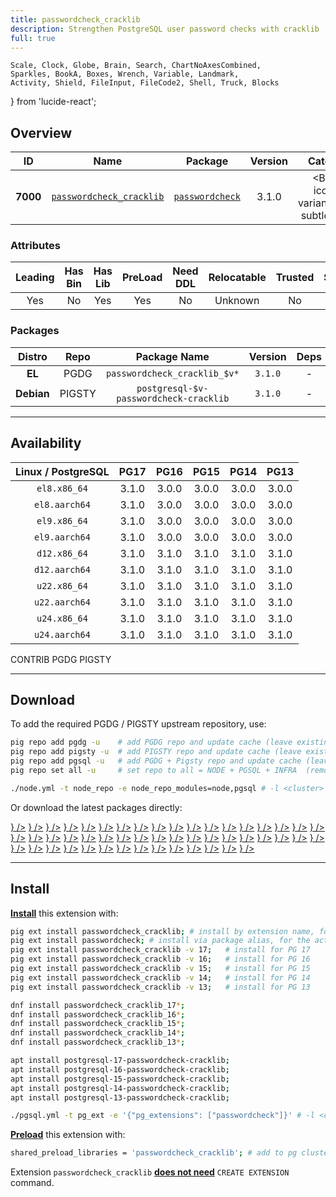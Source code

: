 ```yaml
---
title: passwordcheck_cracklib
description: Strengthen PostgreSQL user password checks with cracklib
full: true
---
```


    Scale, Clock, Globe, Brain, Search, ChartNoAxesCombined,
    Sparkles, BookA, Boxes, Wrench, Variable, Landmark,
    Activity, Shield, FileInput, FileCode2, Shell, Truck, Blocks
} from 'lucide-react';

## Overview

| <TooltipIconButton tooltip="Extension unique identifier" side="top">ID</TooltipIconButton> | <TooltipIconButton tooltip="Extension name" side="top">Name</TooltipIconButton> | <TooltipIconButton tooltip="Package name for installation" side="top">Package</TooltipIconButton> | <TooltipIconButton tooltip="Latest available extension version" side="top">Version</TooltipIconButton> | <TooltipIconButton tooltip="Extension category" side="top">Category</TooltipIconButton> | <TooltipIconButton tooltip="Open source license" side="top">License</TooltipIconButton> | <TooltipIconButton tooltip="Programming language" side="top">Lang</TooltipIconButton> |
|:--------:|:--------:|:----------:|:--------------:|:---------------------------------------:|:------------------------------------------------------:|:----:|
| **7000** | [`passwordcheck_cracklib`](https://github.com/devrimgunduz/passwordcheck_cracklib) | [`passwordcheck`](/ext/passwordcheck_cracklib) | 3.1.0 | <Badge icon={<Shield />} variant="red-subtle"><a href="/ext/sec" className="no-underline">SEC</a></Badge> | <a href="/ext/list/license#lgpl-21" className="no-underline"><Badge icon={<Scale />} variant="amber-subtle">LGPL-2.1</Badge></a> | <a href="/ext/list/lang#c"><Badge icon={<FileCode2 />} variant="blue-subtle">C</Badge></a> |

### Attributes

| <TooltipIconButton tooltip="The Primary Leading extension in the Package" side="top">Leading</TooltipIconButton> | <TooltipIconButton tooltip="Contains binary utils" side="top">Has Bin</TooltipIconButton> | <TooltipIconButton tooltip="Contains .so shared library files" side="top">Has Lib</TooltipIconButton> | <TooltipIconButton tooltip="Requires preloading via shared_preload_libraries" side="top">PreLoad</TooltipIconButton> | <TooltipIconButton tooltip="Requires CREATE EXTENSION DDL command" side="top">Need DDL</TooltipIconButton> | <TooltipIconButton tooltip="Can be installed in any schema" side="top">Relocatable</TooltipIconButton> | <TooltipIconButton tooltip="Can be created by non-superuser" side="top">Trusted</TooltipIconButton> | <TooltipIconButton tooltip="Schemas used by this extension" side="top">Schemas</TooltipIconButton> |
|:-------:|:-------:|:-------:|:-------:|:--------:|:-----------:|:-------:|:-------:|
| Yes | No | Yes | Yes | No | Unknown | No | - |

### Packages

| <TooltipIconButton tooltip="Linux distribution family, EL or Debian" side="top">Distro</TooltipIconButton> | <TooltipIconButton tooltip="Package repository" side="top">Repo</TooltipIconButton> | <TooltipIconButton tooltip="The RPM/DEB Package Name Pattern (replace $v with real pg major)" side="top">Package Name</TooltipIconButton> | <TooltipIconButton tooltip="Latest package version" side="top">Version</TooltipIconButton> | <TooltipIconButton tooltip="RPM/DEB Package dependencies" side="top">Deps</TooltipIconButton> | <TooltipIconButton tooltip="Available in these PostgreSQL Major Versions" side="top">PG Major</TooltipIconButton> |
|:----------:|:--------:|:------------------------:|:-----------:|:------------:|:------------------:|
|   **EL**   | <Badge variant="blue-subtle"><span className="font-bold">PGDG</span></Badge> | `passwordcheck_cracklib_$v*` | `3.1.0` | - | <Badge variant="green-subtle">17</Badge><Badge variant="green-subtle">16</Badge><Badge variant="green-subtle">15</Badge><Badge variant="green-subtle">14</Badge><Badge variant="green-subtle">13</Badge> |
| **Debian** | <Badge variant="amber-subtle"><span className="font-bold">PIGSTY</span></Badge> | `postgresql-$v-passwordcheck-cracklib` | `3.1.0` | - | <Badge variant="green-subtle">17</Badge><Badge variant="green-subtle">16</Badge><Badge variant="green-subtle">15</Badge><Badge variant="green-subtle">14</Badge><Badge variant="green-subtle">13</Badge> |



------

## Availability

| <TooltipIconButton tooltip="Linux Distro Arch / PostgreSQL Major Version" side="top">Linux / PostgreSQL </TooltipIconButton> | **PG17** | **PG16** | **PG15** | **PG14** | **PG13** |
|:-----:|:-----:|:-----:|:-----:|:-----:|:-----:|
| `el8.x86_64` | <Badge variant="blue-subtle">3.1.0</Badge> | <Badge variant="blue-subtle">3.0.0</Badge> | <Badge variant="blue-subtle">3.0.0</Badge> | <Badge variant="blue-subtle">3.0.0</Badge> | <Badge variant="blue-subtle">3.0.0</Badge> |
| `el8.aarch64` | <Badge variant="blue-subtle">3.1.0</Badge> | <Badge variant="blue-subtle">3.0.0</Badge> | <Badge variant="blue-subtle">3.0.0</Badge> | <Badge variant="blue-subtle">3.0.0</Badge> | <Badge variant="blue-subtle">3.0.0</Badge> |
| `el9.x86_64` | <Badge variant="blue-subtle">3.1.0</Badge> | <Badge variant="blue-subtle">3.0.0</Badge> | <Badge variant="blue-subtle">3.0.0</Badge> | <Badge variant="blue-subtle">3.0.0</Badge> | <Badge variant="blue-subtle">3.0.0</Badge> |
| `el9.aarch64` | <Badge variant="blue-subtle">3.1.0</Badge> | <Badge variant="blue-subtle">3.0.0</Badge> | <Badge variant="blue-subtle">3.0.0</Badge> | <Badge variant="blue-subtle">3.0.0</Badge> | <Badge variant="blue-subtle">3.0.0</Badge> |
| `d12.x86_64` | <Badge variant="amber-subtle">3.1.0</Badge> | <Badge variant="amber-subtle">3.1.0</Badge> | <Badge variant="amber-subtle">3.1.0</Badge> | <Badge variant="amber-subtle">3.1.0</Badge> | <Badge variant="amber-subtle">3.1.0</Badge> |
| `d12.aarch64` | <Badge variant="amber-subtle">3.1.0</Badge> | <Badge variant="amber-subtle">3.1.0</Badge> | <Badge variant="amber-subtle">3.1.0</Badge> | <Badge variant="amber-subtle">3.1.0</Badge> | <Badge variant="amber-subtle">3.1.0</Badge> |
| `u22.x86_64` | <Badge variant="amber-subtle">3.1.0</Badge> | <Badge variant="amber-subtle">3.1.0</Badge> | <Badge variant="amber-subtle">3.1.0</Badge> | <Badge variant="amber-subtle">3.1.0</Badge> | <Badge variant="amber-subtle">3.1.0</Badge> |
| `u22.aarch64` | <Badge variant="amber-subtle">3.1.0</Badge> | <Badge variant="amber-subtle">3.1.0</Badge> | <Badge variant="amber-subtle">3.1.0</Badge> | <Badge variant="amber-subtle">3.1.0</Badge> | <Badge variant="amber-subtle">3.1.0</Badge> |
| `u24.x86_64` | <Badge variant="amber-subtle">3.1.0</Badge> | <Badge variant="amber-subtle">3.1.0</Badge> | <Badge variant="amber-subtle">3.1.0</Badge> | <Badge variant="amber-subtle">3.1.0</Badge> | <Badge variant="amber-subtle">3.1.0</Badge> |
| `u24.aarch64` | <Badge variant="amber-subtle">3.1.0</Badge> | <Badge variant="amber-subtle">3.1.0</Badge> | <Badge variant="amber-subtle">3.1.0</Badge> | <Badge variant="amber-subtle">3.1.0</Badge> | <Badge variant="amber-subtle">3.1.0</Badge> |

<Badge variant="green-subtle"><span className="font-black">CONTRIB</span></Badge> <Badge variant="blue-subtle"><span className="font-black">PGDG</span></Badge> <Badge variant="amber-subtle"><span className="font-black">PIGSTY</span></Badge>

------

## Download

To add the required PGDG / PIGSTY upstream repository, use:

```bash tab="pig"
pig repo add pgdg -u    # add PGDG repo and update cache (leave existing repos)
pig repo add pigsty -u  # add PIGSTY repo and update cache (leave existing repos)
pig repo add pgsql -u   # add PGDG + Pigsty repo and update cache (leave existing repos)
pig repo set all -u     # set repo to all = NODE + PGSQL + INFRA  (remove existing repos)
```
```bash tab="pigsty"
./node.yml -t node_repo -e node_repo_modules=node,pgsql # -l <cluster>
```

Or download the latest packages directly:

<Files>
    <Folder name="el8.x86_64">
        <a href="https://download.postgresql.org/pub/repos/yum/17/redhat/rhel-8-x86_64/passwordcheck_cracklib_17-3.1.0-2PGDG.rhel8.x86_64.rpm"><File name="passwordcheck_cracklib_17-3.1.0-2PGDG.rhel8.x86_64.rpm" icon={<Package className="text-emerald-500" />} /></a>
        <a href="https://download.postgresql.org/pub/repos/yum/16/redhat/rhel-8-x86_64/passwordcheck_cracklib_16-3.0.0-1.rhel8.1.x86_64.rpm"><File name="passwordcheck_cracklib_16-3.0.0-1.rhel8.1.x86_64.rpm" icon={<Package className="text-emerald-500" />} /></a>
        <a href="https://download.postgresql.org/pub/repos/yum/15/redhat/rhel-8-x86_64/passwordcheck_cracklib_15-3.0.0-1.rhel8.x86_64.rpm"><File name="passwordcheck_cracklib_15-3.0.0-1.rhel8.x86_64.rpm" icon={<Package className="text-emerald-500" />} /></a>
        <a href="https://download.postgresql.org/pub/repos/yum/14/redhat/rhel-8-x86_64/passwordcheck_cracklib_14-3.0.0-1.rhel8.x86_64.rpm"><File name="passwordcheck_cracklib_14-3.0.0-1.rhel8.x86_64.rpm" icon={<Package className="text-emerald-500" />} /></a>
        <a href="https://download.postgresql.org/pub/repos/yum/13/redhat/rhel-8-x86_64/passwordcheck_cracklib_13-3.0.0-1.rhel8.x86_64.rpm"><File name="passwordcheck_cracklib_13-3.0.0-1.rhel8.x86_64.rpm" icon={<Package className="text-emerald-500" />} /></a>
    </Folder>
    <Folder name="el8.aarch64">
        <a href="https://download.postgresql.org/pub/repos/yum/17/redhat/rhel-8-aarch64/passwordcheck_cracklib_17-3.1.0-2PGDG.rhel8.aarch64.rpm"><File name="passwordcheck_cracklib_17-3.1.0-2PGDG.rhel8.aarch64.rpm" icon={<Package className="text-orange-500" />} /></a>
        <a href="https://download.postgresql.org/pub/repos/yum/16/redhat/rhel-8-aarch64/passwordcheck_cracklib_16-3.0.0-1.rhel8.1.aarch64.rpm"><File name="passwordcheck_cracklib_16-3.0.0-1.rhel8.1.aarch64.rpm" icon={<Package className="text-orange-500" />} /></a>
        <a href="https://download.postgresql.org/pub/repos/yum/15/redhat/rhel-8-aarch64/passwordcheck_cracklib_15-3.0.0-1.rhel8.aarch64.rpm"><File name="passwordcheck_cracklib_15-3.0.0-1.rhel8.aarch64.rpm" icon={<Package className="text-orange-500" />} /></a>
        <a href="https://download.postgresql.org/pub/repos/yum/14/redhat/rhel-8-aarch64/passwordcheck_cracklib_14-3.0.0-1.rhel8.aarch64.rpm"><File name="passwordcheck_cracklib_14-3.0.0-1.rhel8.aarch64.rpm" icon={<Package className="text-orange-500" />} /></a>
        <a href="https://download.postgresql.org/pub/repos/yum/13/redhat/rhel-8-aarch64/passwordcheck_cracklib_13-3.0.0-1.rhel8.aarch64.rpm"><File name="passwordcheck_cracklib_13-3.0.0-1.rhel8.aarch64.rpm" icon={<Package className="text-orange-500" />} /></a>
    </Folder>
    <Folder name="el9.x86_64">
        <a href="https://download.postgresql.org/pub/repos/yum/17/redhat/rhel-9-x86_64/passwordcheck_cracklib_17-3.1.0-2PGDG.rhel9.x86_64.rpm"><File name="passwordcheck_cracklib_17-3.1.0-2PGDG.rhel9.x86_64.rpm" icon={<Package className="text-emerald-500" />} /></a>
        <a href="https://download.postgresql.org/pub/repos/yum/16/redhat/rhel-9-x86_64/passwordcheck_cracklib_16-3.0.0-1.rhel9.1.x86_64.rpm"><File name="passwordcheck_cracklib_16-3.0.0-1.rhel9.1.x86_64.rpm" icon={<Package className="text-emerald-500" />} /></a>
        <a href="https://download.postgresql.org/pub/repos/yum/15/redhat/rhel-9-x86_64/passwordcheck_cracklib_15-3.0.0-1.rhel9.x86_64.rpm"><File name="passwordcheck_cracklib_15-3.0.0-1.rhel9.x86_64.rpm" icon={<Package className="text-emerald-500" />} /></a>
        <a href="https://download.postgresql.org/pub/repos/yum/14/redhat/rhel-9-x86_64/passwordcheck_cracklib_14-3.0.0-1.rhel9.x86_64.rpm"><File name="passwordcheck_cracklib_14-3.0.0-1.rhel9.x86_64.rpm" icon={<Package className="text-emerald-500" />} /></a>
        <a href="https://download.postgresql.org/pub/repos/yum/13/redhat/rhel-9-x86_64/passwordcheck_cracklib_13-3.0.0-1.rhel9.x86_64.rpm"><File name="passwordcheck_cracklib_13-3.0.0-1.rhel9.x86_64.rpm" icon={<Package className="text-emerald-500" />} /></a>
    </Folder>
    <Folder name="el9.aarch64">
        <a href="https://download.postgresql.org/pub/repos/yum/17/redhat/rhel-9-aarch64/passwordcheck_cracklib_17-3.1.0-2PGDG.rhel9.aarch64.rpm"><File name="passwordcheck_cracklib_17-3.1.0-2PGDG.rhel9.aarch64.rpm" icon={<Package className="text-orange-500" />} /></a>
        <a href="https://download.postgresql.org/pub/repos/yum/16/redhat/rhel-9-aarch64/passwordcheck_cracklib_16-3.0.0-1.rhel9.1.aarch64.rpm"><File name="passwordcheck_cracklib_16-3.0.0-1.rhel9.1.aarch64.rpm" icon={<Package className="text-orange-500" />} /></a>
        <a href="https://download.postgresql.org/pub/repos/yum/15/redhat/rhel-9-aarch64/passwordcheck_cracklib_15-3.0.0-1.rhel9.aarch64.rpm"><File name="passwordcheck_cracklib_15-3.0.0-1.rhel9.aarch64.rpm" icon={<Package className="text-orange-500" />} /></a>
        <a href="https://download.postgresql.org/pub/repos/yum/14/redhat/rhel-9-aarch64/passwordcheck_cracklib_14-3.0.0-1.rhel9.aarch64.rpm"><File name="passwordcheck_cracklib_14-3.0.0-1.rhel9.aarch64.rpm" icon={<Package className="text-orange-500" />} /></a>
        <a href="https://download.postgresql.org/pub/repos/yum/13/redhat/rhel-9-aarch64/passwordcheck_cracklib_13-3.0.0-1.rhel9.aarch64.rpm"><File name="passwordcheck_cracklib_13-3.0.0-1.rhel9.aarch64.rpm" icon={<Package className="text-orange-500" />} /></a>
    </Folder>
    <Folder name="d12.x86_64">
        <a href="https://repo.pigsty.io/apt/pgsql/bookworm/pool/main/p/passwordcheck-cracklib/postgresql-17-passwordcheck-cracklib_3.1.0-1PIGSTY~bookworm_amd64.deb"><File name="postgresql-17-passwordcheck-cracklib_3.1.0-1PIGSTY~bookworm_amd64.deb" icon={<Box className="text-emerald-500" />} /></a>
        <a href="https://repo.pigsty.io/apt/pgsql/bookworm/pool/main/p/passwordcheck-cracklib/postgresql-16-passwordcheck-cracklib_3.1.0-1PIGSTY~bookworm_amd64.deb"><File name="postgresql-16-passwordcheck-cracklib_3.1.0-1PIGSTY~bookworm_amd64.deb" icon={<Box className="text-emerald-500" />} /></a>
        <a href="https://repo.pigsty.io/apt/pgsql/bookworm/pool/main/p/passwordcheck-cracklib/postgresql-15-passwordcheck-cracklib_3.1.0-1PIGSTY~bookworm_amd64.deb"><File name="postgresql-15-passwordcheck-cracklib_3.1.0-1PIGSTY~bookworm_amd64.deb" icon={<Box className="text-emerald-500" />} /></a>
        <a href="https://repo.pigsty.io/apt/pgsql/bookworm/pool/main/p/passwordcheck-cracklib/postgresql-14-passwordcheck-cracklib_3.1.0-1PIGSTY~bookworm_amd64.deb"><File name="postgresql-14-passwordcheck-cracklib_3.1.0-1PIGSTY~bookworm_amd64.deb" icon={<Box className="text-emerald-500" />} /></a>
        <a href="https://repo.pigsty.io/apt/pgsql/bookworm/pool/main/p/passwordcheck-cracklib/postgresql-13-passwordcheck-cracklib_3.1.0-1PIGSTY~bookworm_amd64.deb"><File name="postgresql-13-passwordcheck-cracklib_3.1.0-1PIGSTY~bookworm_amd64.deb" icon={<Box className="text-emerald-500" />} /></a>
    </Folder>
    <Folder name="d12.aarch64">
        <a href="https://repo.pigsty.io/apt/pgsql/bookworm/pool/main/p/passwordcheck-cracklib/postgresql-17-passwordcheck-cracklib_3.1.0-1PIGSTY~bookworm_arm64.deb"><File name="postgresql-17-passwordcheck-cracklib_3.1.0-1PIGSTY~bookworm_arm64.deb" icon={<Box className="text-orange-500" />} /></a>
        <a href="https://repo.pigsty.io/apt/pgsql/bookworm/pool/main/p/passwordcheck-cracklib/postgresql-16-passwordcheck-cracklib_3.1.0-1PIGSTY~bookworm_arm64.deb"><File name="postgresql-16-passwordcheck-cracklib_3.1.0-1PIGSTY~bookworm_arm64.deb" icon={<Box className="text-orange-500" />} /></a>
        <a href="https://repo.pigsty.io/apt/pgsql/bookworm/pool/main/p/passwordcheck-cracklib/postgresql-15-passwordcheck-cracklib_3.1.0-1PIGSTY~bookworm_arm64.deb"><File name="postgresql-15-passwordcheck-cracklib_3.1.0-1PIGSTY~bookworm_arm64.deb" icon={<Box className="text-orange-500" />} /></a>
        <a href="https://repo.pigsty.io/apt/pgsql/bookworm/pool/main/p/passwordcheck-cracklib/postgresql-14-passwordcheck-cracklib_3.1.0-1PIGSTY~bookworm_arm64.deb"><File name="postgresql-14-passwordcheck-cracklib_3.1.0-1PIGSTY~bookworm_arm64.deb" icon={<Box className="text-orange-500" />} /></a>
        <a href="https://repo.pigsty.io/apt/pgsql/bookworm/pool/main/p/passwordcheck-cracklib/postgresql-13-passwordcheck-cracklib_3.1.0-1PIGSTY~bookworm_arm64.deb"><File name="postgresql-13-passwordcheck-cracklib_3.1.0-1PIGSTY~bookworm_arm64.deb" icon={<Box className="text-orange-500" />} /></a>
    </Folder>
    <Folder name="u22.x86_64">
        <a href="https://repo.pigsty.io/apt/pgsql/jammy/pool/main/p/passwordcheck-cracklib/postgresql-17-passwordcheck-cracklib_3.1.0-1PIGSTY~jammy_amd64.deb"><File name="postgresql-17-passwordcheck-cracklib_3.1.0-1PIGSTY~jammy_amd64.deb" icon={<Box className="text-emerald-500" />} /></a>
        <a href="https://repo.pigsty.io/apt/pgsql/jammy/pool/main/p/passwordcheck-cracklib/postgresql-16-passwordcheck-cracklib_3.1.0-1PIGSTY~jammy_amd64.deb"><File name="postgresql-16-passwordcheck-cracklib_3.1.0-1PIGSTY~jammy_amd64.deb" icon={<Box className="text-emerald-500" />} /></a>
        <a href="https://repo.pigsty.io/apt/pgsql/jammy/pool/main/p/passwordcheck-cracklib/postgresql-15-passwordcheck-cracklib_3.1.0-1PIGSTY~jammy_amd64.deb"><File name="postgresql-15-passwordcheck-cracklib_3.1.0-1PIGSTY~jammy_amd64.deb" icon={<Box className="text-emerald-500" />} /></a>
        <a href="https://repo.pigsty.io/apt/pgsql/jammy/pool/main/p/passwordcheck-cracklib/postgresql-14-passwordcheck-cracklib_3.1.0-1PIGSTY~jammy_amd64.deb"><File name="postgresql-14-passwordcheck-cracklib_3.1.0-1PIGSTY~jammy_amd64.deb" icon={<Box className="text-emerald-500" />} /></a>
        <a href="https://repo.pigsty.io/apt/pgsql/jammy/pool/main/p/passwordcheck-cracklib/postgresql-13-passwordcheck-cracklib_3.1.0-1PIGSTY~jammy_amd64.deb"><File name="postgresql-13-passwordcheck-cracklib_3.1.0-1PIGSTY~jammy_amd64.deb" icon={<Box className="text-emerald-500" />} /></a>
    </Folder>
    <Folder name="u22.aarch64">
        <a href="https://repo.pigsty.io/apt/pgsql/jammy/pool/main/p/passwordcheck-cracklib/postgresql-17-passwordcheck-cracklib_3.1.0-1PIGSTY~jammy_arm64.deb"><File name="postgresql-17-passwordcheck-cracklib_3.1.0-1PIGSTY~jammy_arm64.deb" icon={<Box className="text-orange-500" />} /></a>
        <a href="https://repo.pigsty.io/apt/pgsql/jammy/pool/main/p/passwordcheck-cracklib/postgresql-16-passwordcheck-cracklib_3.1.0-1PIGSTY~jammy_arm64.deb"><File name="postgresql-16-passwordcheck-cracklib_3.1.0-1PIGSTY~jammy_arm64.deb" icon={<Box className="text-orange-500" />} /></a>
        <a href="https://repo.pigsty.io/apt/pgsql/jammy/pool/main/p/passwordcheck-cracklib/postgresql-15-passwordcheck-cracklib_3.1.0-1PIGSTY~jammy_arm64.deb"><File name="postgresql-15-passwordcheck-cracklib_3.1.0-1PIGSTY~jammy_arm64.deb" icon={<Box className="text-orange-500" />} /></a>
        <a href="https://repo.pigsty.io/apt/pgsql/jammy/pool/main/p/passwordcheck-cracklib/postgresql-14-passwordcheck-cracklib_3.1.0-1PIGSTY~jammy_arm64.deb"><File name="postgresql-14-passwordcheck-cracklib_3.1.0-1PIGSTY~jammy_arm64.deb" icon={<Box className="text-orange-500" />} /></a>
        <a href="https://repo.pigsty.io/apt/pgsql/jammy/pool/main/p/passwordcheck-cracklib/postgresql-13-passwordcheck-cracklib_3.1.0-1PIGSTY~jammy_arm64.deb"><File name="postgresql-13-passwordcheck-cracklib_3.1.0-1PIGSTY~jammy_arm64.deb" icon={<Box className="text-orange-500" />} /></a>
    </Folder>
    <Folder name="u24.x86_64">
        <a href="https://repo.pigsty.io/apt/pgsql/noble/pool/main/p/passwordcheck-cracklib/postgresql-17-passwordcheck-cracklib_3.1.0-1PIGSTY~noble_amd64.deb"><File name="postgresql-17-passwordcheck-cracklib_3.1.0-1PIGSTY~noble_amd64.deb" icon={<Box className="text-emerald-500" />} /></a>
        <a href="https://repo.pigsty.io/apt/pgsql/noble/pool/main/p/passwordcheck-cracklib/postgresql-16-passwordcheck-cracklib_3.1.0-1PIGSTY~noble_amd64.deb"><File name="postgresql-16-passwordcheck-cracklib_3.1.0-1PIGSTY~noble_amd64.deb" icon={<Box className="text-emerald-500" />} /></a>
        <a href="https://repo.pigsty.io/apt/pgsql/noble/pool/main/p/passwordcheck-cracklib/postgresql-15-passwordcheck-cracklib_3.1.0-1PIGSTY~noble_amd64.deb"><File name="postgresql-15-passwordcheck-cracklib_3.1.0-1PIGSTY~noble_amd64.deb" icon={<Box className="text-emerald-500" />} /></a>
        <a href="https://repo.pigsty.io/apt/pgsql/noble/pool/main/p/passwordcheck-cracklib/postgresql-14-passwordcheck-cracklib_3.1.0-1PIGSTY~noble_amd64.deb"><File name="postgresql-14-passwordcheck-cracklib_3.1.0-1PIGSTY~noble_amd64.deb" icon={<Box className="text-emerald-500" />} /></a>
        <a href="https://repo.pigsty.io/apt/pgsql/noble/pool/main/p/passwordcheck-cracklib/postgresql-13-passwordcheck-cracklib_3.1.0-1PIGSTY~noble_amd64.deb"><File name="postgresql-13-passwordcheck-cracklib_3.1.0-1PIGSTY~noble_amd64.deb" icon={<Box className="text-emerald-500" />} /></a>
    </Folder>
    <Folder name="u24.aarch64">
        <a href="https://repo.pigsty.io/apt/pgsql/noble/pool/main/p/passwordcheck-cracklib/postgresql-17-passwordcheck-cracklib_3.1.0-1PIGSTY~noble_arm64.deb"><File name="postgresql-17-passwordcheck-cracklib_3.1.0-1PIGSTY~noble_arm64.deb" icon={<Box className="text-orange-500" />} /></a>
        <a href="https://repo.pigsty.io/apt/pgsql/noble/pool/main/p/passwordcheck-cracklib/postgresql-16-passwordcheck-cracklib_3.1.0-1PIGSTY~noble_arm64.deb"><File name="postgresql-16-passwordcheck-cracklib_3.1.0-1PIGSTY~noble_arm64.deb" icon={<Box className="text-orange-500" />} /></a>
        <a href="https://repo.pigsty.io/apt/pgsql/noble/pool/main/p/passwordcheck-cracklib/postgresql-15-passwordcheck-cracklib_3.1.0-1PIGSTY~noble_arm64.deb"><File name="postgresql-15-passwordcheck-cracklib_3.1.0-1PIGSTY~noble_arm64.deb" icon={<Box className="text-orange-500" />} /></a>
        <a href="https://repo.pigsty.io/apt/pgsql/noble/pool/main/p/passwordcheck-cracklib/postgresql-14-passwordcheck-cracklib_3.1.0-1PIGSTY~noble_arm64.deb"><File name="postgresql-14-passwordcheck-cracklib_3.1.0-1PIGSTY~noble_arm64.deb" icon={<Box className="text-orange-500" />} /></a>
        <a href="https://repo.pigsty.io/apt/pgsql/noble/pool/main/p/passwordcheck-cracklib/postgresql-13-passwordcheck-cracklib_3.1.0-1PIGSTY~noble_arm64.deb"><File name="postgresql-13-passwordcheck-cracklib_3.1.0-1PIGSTY~noble_arm64.deb" icon={<Box className="text-orange-500" />} /></a>
    </Folder>
</Files>

------

## Install

[**Install**](/docs/pgsql/extension/install) this extension with:

```bash tab="pig"
pig ext install passwordcheck_cracklib; # install by extension name, for the current active PG version
pig ext install passwordcheck; # install via package alias, for the active PG version
pig ext install passwordcheck_cracklib -v 17;   # install for PG 17
pig ext install passwordcheck_cracklib -v 16;   # install for PG 16
pig ext install passwordcheck_cracklib -v 15;   # install for PG 15
pig ext install passwordcheck_cracklib -v 14;   # install for PG 14
pig ext install passwordcheck_cracklib -v 13;   # install for PG 13
```
```bash tab="yum" 
dnf install passwordcheck_cracklib_17*;
dnf install passwordcheck_cracklib_16*;
dnf install passwordcheck_cracklib_15*;
dnf install passwordcheck_cracklib_14*;
dnf install passwordcheck_cracklib_13*;
```
```bash tab="apt" 
apt install postgresql-17-passwordcheck-cracklib;
apt install postgresql-16-passwordcheck-cracklib;
apt install postgresql-15-passwordcheck-cracklib;
apt install postgresql-14-passwordcheck-cracklib;
apt install postgresql-13-passwordcheck-cracklib;
```
```bash tab="ansible"
./pgsql.yml -t pg_ext -e '{"pg_extensions": ["passwordcheck"]}' # -l <cls>
```

[**Preload**](/docs/pgsql/extension/load) this extension with:

```bash
shared_preload_libraries = 'passwordcheck_cracklib'; # add to pg cluster config
```

Extension `passwordcheck_cracklib` [**does not need**](/docs/pgsql/extension/create#list-of-extensions-without-ddl) `CREATE EXTENSION` command.



